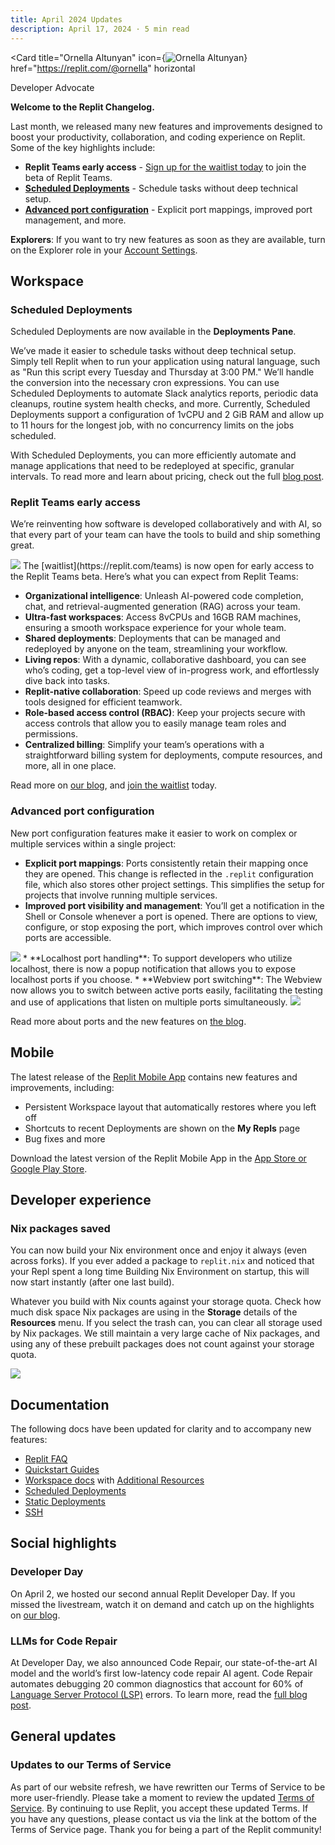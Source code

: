 ```yaml
---
title: April 2024 Updates
description: April 17, 2024 · 5 min read
---
```


<Card
  title="Ornella Altunyan"
  icon={<img src="https://pbs.twimg.com/profile_images/1534254902343479296/dno4w0QP_400x400.jpg" alt="Ornella Altunyan" />}
  href="https://replit.com/@ornella"
  horizontal
>
  Developer Advocate
</Card>

**Welcome to the Replit Changelog.**

Last month, we released many new features and improvements designed to boost your productivity, collaboration, and coding experience on Replit. Some of the key highlights include:

* **Replit Teams early access** \- [Sign up for the waitlist today](https://replit.com/teams) to join the beta of Replit Teams.
* **[Scheduled Deployments](https://docs.replit.com/cloud-services/deployments/scheduled-deployments)** \- Schedule tasks without deep technical setup.
* **[Advanced port configuration](https://docs.replit.com/replit-workspace/ports)** \- Explicit port mappings, improved port management, and more.

**Explorers**: If you want to try new features as soon as they are available, turn on the Explorer role in your [Account Settings](https://replit.com/account#roles).

## Workspace

### Scheduled Deployments

Scheduled Deployments are now available in the **Deployments Pane**.

We’ve made it easier to schedule tasks without deep technical setup. Simply tell Replit when to run your application using natural language, such as "Run this script every Tuesday and Thursday at 3:00 PM." We’ll handle the conversion into the necessary cron expressions. You can use Scheduled Deployments to automate Slack analytics reports, periodic data cleanups, routine system health checks, and more. Currently, Scheduled Deployments support a configuration of 1vCPU and 2 GiB RAM and allow up to 11 hours for the longest job, with no concurrency limits on the jobs scheduled.

With Scheduled Deployments, you can more efficiently automate and manage applications that need to be redeployed at specific, granular intervals. To read more and learn about pricing, check out the full [blog post](https://blog.replit.com/scheduled-deployments).

### Replit Teams early access

We’re reinventing how software is developed collaboratively and with AI, so that every part of your team can have the tools to build and ship something great.
<Frame>
  <img src="https://docimg.replit.com/images/changelog/2024-04-17/teams-image.png"/>
</Frame>
The [waitlist](https://replit.com/teams) is now open for early access to the Replit Teams beta. Here’s what you can expect from Replit Teams:

* **Organizational intelligence**: Unleash AI-powered code completion, chat, and retrieval-augmented generation (RAG) across your team.
* **Ultra-fast workspaces**: Access 8vCPUs and 16GB RAM machines, ensuring a smooth workspace experience for your whole team.
* **Shared deployments**: Deployments that can be managed and redeployed by anyone on the team, streamlining your workflow.
* **Living repos**: With a dynamic, collaborative dashboard, you can see who’s coding, get a top-level view of in-progress work, and effortlessly dive back into tasks.
* **Replit-native collaboration**: Speed up code reviews and merges with tools designed for efficient teamwork.
* **Role-based access control (RBAC)**: Keep your projects secure with access controls that allow you to easily manage team roles and permissions.
* **Centralized billing**: Simplify your team’s operations with a straightforward billing system for deployments, compute resources, and more, all in one place.

Read more on [our blog](https://blog.replit.com/teams-beta), and [join the waitlist](https://replit.com/teams) today.

### Advanced port configuration
New port configuration features make it easier to work on complex or multiple services within a single project:

* **Explicit port mappings**: Ports consistently retain their mapping once they are opened. This change is reflected in the `.replit` configuration file, which also stores other project settings. This simplifies the setup for projects that involve running multiple services.
* **Improved port visibility and management**: You’ll get a notification in the Shell or Console whenever a port is opened. There are options to view, configure, or stop exposing the port, which improves control over which ports are accessible.
<Frame>
  <img src="https://docimg.replit.com/images/changelog/2024-03-14/ports-networking.png"/>
</Frame>
* **Localhost port handling**: To support developers who utilize localhost, there is now a popup notification that allows you to expose localhost ports if you choose.
* **Webview port switching**: The Webview now allows you to switch between active ports easily, facilitating the testing and use of applications that listen on multiple ports simultaneously.
<Frame>
  <img src="https://docimg.replit.com/images/changelog/2024-03-14/webview-ports.png"/>
</Frame>

Read more about ports and the new features on [the blog](https://blog.replit.com/ports).

## Mobile

The latest release of the [Replit Mobile App](https://docs.replit.com/replit-workspace/replit-mobile-app) contains new features and improvements, including:

* Persistent Workspace layout that automatically restores where you left off
* Shortcuts to recent Deployments are shown on the **My Repls** page
* Bug fixes and more

Download the latest version of the Replit Mobile App in the [App Store or Google Play Store](https://replit.com/mobile).

## Developer experience

### Nix packages saved[​](/updates#nix-packages-saved "Direct link to Nix packages saved")

You can now build your Nix environment once and enjoy it always (even across forks). If you ever added a package to `replit.nix` and noticed that your Repl spent a long time Building Nix Environment on startup, this will now start instantly (after one last build).

Whatever you build with Nix counts against your storage quota. Check how much disk space Nix packages are using in the **Storage** details of the **Resources** menu. If you select the trash can, you can clear all storage used by Nix packages. We still maintain a very large cache of Nix packages, and using any of these prebuilt packages does not count against your storage quota.
<Frame>
  <img src="https://docimg.replit.com/images/changelog/2024-04-17/nix-packages-saved.png"/>
</Frame>

## Documentation
The following docs have been updated for clarity and to accompany new features:

* [Replit FAQ](https://docs.replit.com/faq/)
* [Quickstart Guides](https://docs.replit.com/getting-started/Quickstarts/Python/deploy-flask-app)
* [Workspace docs](https://docs.replit.com/category/replit-workspace) with [Additional Resources](https://docs.replit.com/category/additional-resources)
* [Scheduled Deployments](https://docs.replit.com/cloud-services/deployments/scheduled-deployments)
* [Static Deployments](https://docs.replit.com/cloud-services/deployments/static-deployments)
* [SSH](https://docs.replit.com/replit-workspace/ssh)

## Social highlights

### Developer Day

On April 2, we hosted our second annual Replit Developer Day. If you missed the livestream, watch it on demand and catch up on the highlights on [our blog](https://blog.replit.com/devday-recap).

### LLMs for Code Repair

At Developer Day, we also announced Code Repair, our state-of-the-art AI model and the world’s first low-latency code repair AI agent. Code Repair automates debugging 20 common diagnostics that account for 60% of [Language Server Protocol (LSP)](https://en.wikipedia.org/wiki/Language_Server_Protocol) errors. To learn more, read the [full blog post](https://blog.replit.com/code-repair).

## General updates

### Updates to our Terms of Service

As part of our website refresh, we have rewritten our Terms of Service to be more user-friendly. Please take a moment to review the updated [Terms of Service](https://replit.com/site/terms). By continuing to use Replit, you accept these updated Terms. If you have any questions, please contact us via the link at the bottom of the Terms of Service page. Thank you for being a part of the Replit community!
